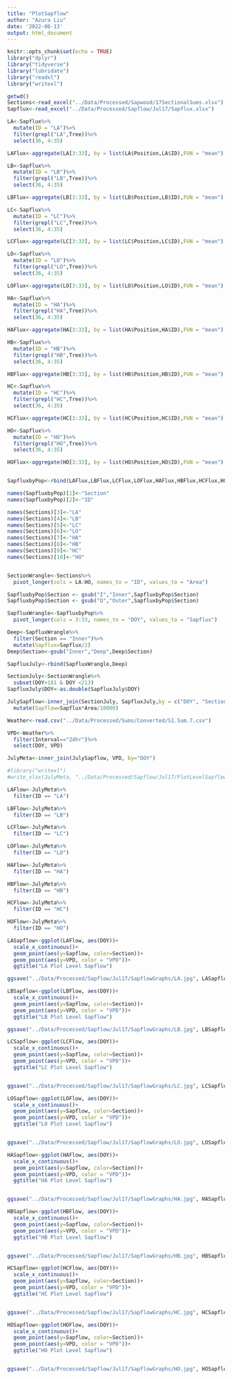 ```yaml
---
title: "PlotSapflow"
author: "Azura Liu"
date: '2022-06-13'
output: html_document
---
```


```r
knitr::opts_chunk$set(echo = TRUE)
library("dplyr")
library("tidyverse")
library("lubridate")
library("readxl")
library("writexl")

getwd()
Sections<-read_excel("../Data/Processed/Sapwood/17SectionalSums.xlsx")
Sapflux<-read_excel("../Data/Processed/Sapflow/Jul17/Sapflux.xlsx")
```

```r

LA<-Sapflux%>%
  mutate(ID = "LA")%>%
  filter(grepl("LA",Tree))%>%
  select(36, 4:35)

LAFlux<-aggregate(LA[3:33], by = list(LA$Position,LA$ID),FUN = "mean")

LB<-Sapflux%>%
  mutate(ID = "LB")%>%
  filter(grepl("LB",Tree))%>%
  select(36, 4:35)

LBFlux<-aggregate(LB[3:33], by = list(LB$Position,LB$ID),FUN = "mean")

LC<-Sapflux%>%
  mutate(ID = "LC")%>%
  filter(grepl("LC",Tree))%>%
  select(36, 4:35)

LCFlux<-aggregate(LC[3:33], by = list(LC$Position,LC$ID),FUN = "mean")

LO<-Sapflux%>%
  mutate(ID = "LO")%>%
  filter(grepl("LO",Tree))%>%
  select(36, 4:35)

LOFlux<-aggregate(LO[3:33], by = list(LO$Position,LO$ID),FUN = "mean")

HA<-Sapflux%>%
  mutate(ID = "HA")%>%
  filter(grepl("HA",Tree))%>%
  select(36, 4:35)

HAFlux<-aggregate(HA[3:33], by = list(HA$Position,HA$ID),FUN = "mean")

HB<-Sapflux%>%
  mutate(ID = "HB")%>%
  filter(grepl("HB",Tree))%>%
  select(36, 4:35)

HBFlux<-aggregate(HB[3:33], by = list(HB$Position,HB$ID),FUN = "mean")

HC<-Sapflux%>%
  mutate(ID = "HC")%>%
  filter(grepl("HC",Tree))%>%
  select(36, 4:35)

HCFlux<-aggregate(HC[3:33], by = list(HC$Position,HC$ID),FUN = "mean")

HO<-Sapflux%>%
  mutate(ID = "HO")%>%
  filter(grepl("HO",Tree))%>%
  select(36, 4:35)

HOFlux<-aggregate(HO[3:33], by = list(HO$Position,HO$ID),FUN = "mean")


SapfluxbyPop<-rbind(LAFlux,LBFlux,LCFlux,LOFlux,HAFlux,HBFlux,HCFlux,HOFlux)

names(SapfluxbyPop)[1]<-"Section"
names(SapfluxbyPop)[2]<-"ID"

```

```r
names(Sections)[3]<-"LA"
names(Sections)[4]<-"LB"
names(Sections)[5]<-"LC"
names(Sections)[6]<-"LO"
names(Sections)[7]<-"HA"
names(Sections)[8]<-"HB"
names(Sections)[9]<-"HC"
names(Sections)[10]<-"HO"


SectionWrangle<-Sections%>%
  pivot_longer(cols = LA:HO, names_to = "ID", values_to = "Area")

SapfluxbyPop$Section <- gsub("I","Inner",SapfluxbyPop$Section)
SapfluxbyPop$Section <- gsub("O","Outer",SapfluxbyPop$Section)

SapfluxWrangle<-SapfluxbyPop%>%
  pivot_longer(cols = 3:33, names_to = "DOY", values_to = "Sapflux")

Deep<-SapfluxWrangle%>%
  filter(Section == "Inner")%>%
  mutate(Sapflux=Sapflux/2)
Deep$Section<-gsub("Inner","Deep",Deep$Section)

SapfluxJuly<-rbind(SapfluxWrangle,Deep)
```

```r
SectionJuly<-SectionWrangle%>%
  subset(DOY>181 & DOY <213)
SapfluxJuly$DOY<-as.double(SapfluxJuly$DOY)

JulySapflow<-inner_join(SectionJuly, SapfluxJuly,by = c("DOY", "Section", "ID"))%>%
  mutate(Sapflow=Sapflux*Area/10000)

Weather<-read.csv("../Data/Processed/Sums/Converted/S1.Sum.7.csv")

VPD<-Weather%>%
  filter(Interval=="24hr")%>%
  select(DOY, VPD)

JulyMeta<-inner_join(JulySapflow, VPD, by="DOY")

#library("writexl")
#write_xlsx(JulyMeta, "../Data/Processed/Sapflow/Jul17/PlotLevelSapflow.xlsx")
```

```r

LAFlow<-JulyMeta%>%
  filter(ID == "LA")

LBFlow<-JulyMeta%>%
  filter(ID == "LB")

LCFlow<-JulyMeta%>%
  filter(ID == "LC")

LOFlow<-JulyMeta%>%
  filter(ID == "LO")

HAFlow<-JulyMeta%>%
  filter(ID == "HA")

HBFlow<-JulyMeta%>%
  filter(ID == "HB")

HCFlow<-JulyMeta%>%
  filter(ID == "HC")

HOFlow<-JulyMeta%>%
  filter(ID == "HO")
```

```r
LASapflow<-ggplot(LAFlow, aes(DOY))+
  scale_x_continuous()+
  geom_point(aes(y=Sapflow, color=Section))+
  geom_point(aes(y=VPD, color = "VPD"))+
  ggtitle("LA Plot Level Sapflow")

ggsave("../Data/Processed/Sapflow/Jul17/SapflowGraphs/LA.jpg", LASapflow, height = 7, width = 10, units = "in", dpi = 500)

LBSapflow<-ggplot(LBFlow, aes(DOY))+
  scale_x_continuous()+
  geom_point(aes(y=Sapflow, color=Section))+
  geom_point(aes(y=VPD, color = "VPD"))+
  ggtitle("LB Plot Level Sapflow")

ggsave("../Data/Processed/Sapflow/Jul17/SapflowGraphs/LB.jpg", LBSapflow, height = 7, width = 10, units = "in", dpi = 500)

LCSapflow<-ggplot(LCFlow, aes(DOY))+
  scale_x_continuous()+
  geom_point(aes(y=Sapflow, color=Section))+
  geom_point(aes(y=VPD, color = "VPD"))+
  ggtitle("LC Plot Level Sapflow")


ggsave("../Data/Processed/Sapflow/Jul17/SapflowGraphs/LC.jpg", LCSapflow, height = 7, width = 10, units = "in", dpi = 500)

LOSapflow<-ggplot(LOFlow, aes(DOY))+
  scale_x_continuous()+
  geom_point(aes(y=Sapflow, color=Section))+
  geom_point(aes(y=VPD, color = "VPD"))+
  ggtitle("LO Plot Level Sapflow")


ggsave("../Data/Processed/Sapflow/Jul17/SapflowGraphs/LO.jpg", LOSapflow, height = 7, width = 10, units = "in", dpi = 500)

HASapflow<-ggplot(HAFlow, aes(DOY))+
  scale_x_continuous()+
  geom_point(aes(y=Sapflow, color=Section))+
  geom_point(aes(y=VPD, color = "VPD"))+
  ggtitle("HA Plot Level Sapflow")


ggsave("../Data/Processed/Sapflow/Jul17/SapflowGraphs/HA.jpg", HASapflow, height = 7, width = 10, units = "in", dpi = 500)

HBSapflow<-ggplot(HBFlow, aes(DOY))+
  scale_x_continuous()+
  geom_point(aes(y=Sapflow, color=Section))+
  geom_point(aes(y=VPD, color = "VPD"))+
  ggtitle("HB Plot Level Sapflow")


ggsave("../Data/Processed/Sapflow/Jul17/SapflowGraphs/HB.jpg", HBSapflow, height = 7, width = 10, units = "in", dpi = 500)

HCSapflow<-ggplot(HCFlow, aes(DOY))+
  scale_x_continuous()+
  geom_point(aes(y=Sapflow, color=Section))+
  geom_point(aes(y=VPD, color = "VPD"))+
  ggtitle("HC Plot Level Sapflow")


ggsave("../Data/Processed/Sapflow/Jul17/SapflowGraphs/HC.jpg", HCSapflow, height = 7, width = 10, units = "in", dpi = 500)

HOSapflow<-ggplot(HOFlow, aes(DOY))+
  scale_x_continuous()+
  geom_point(aes(y=Sapflow, color=Section))+
  geom_point(aes(y=VPD, color = "VPD"))+
  ggtitle("HO Plot Level Sapflow")


ggsave("../Data/Processed/Sapflow/Jul17/SapflowGraphs/HO.jpg", HOSapflow, height = 7, width = 10, units = "in", dpi = 500)
```
